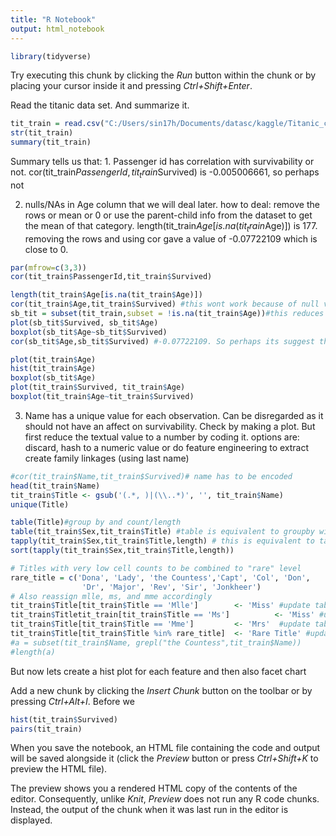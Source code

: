 ```yaml
---
title: "R Notebook"
output: html_notebook
---
```


```r
library(tidyverse)
```


Try executing this chunk by clicking the *Run* button within the chunk or by placing your cursor inside it and pressing *Ctrl+Shift+Enter*. 

Read the titanic data set. And summarize it.
```r
tit_train = read.csv("C:/Users/sin17h/Documents/datasc/kaggle/Titanic_classify/train.csv")
str(tit_train)
summary(tit_train)
```
Summary tells us that:
1. Passenger id has correlation with survivability or not. 
   cor(tit_train$PassengerId,tit_train$Survived) is -0.005006661, so perhaps not

2. nulls/NAs in Age column that we will deal later. how to deal: remove the rows or mean or 0 or use the parent-child info from the dataset to get the mean of that category.
   length(tit_train$Age[is.na(tit_train$Age)]) is 177. removing the rows and using cor gave a value of -0.07722109 which is close to 0.
   
```r
par(mfrow=c(3,3))
cor(tit_train$PassengerId,tit_train$Survived)

length(tit_train$Age[is.na(tit_train$Age)])
cor(tit_train$Age,tit_train$Survived) #this wont work because of null values. so temporarily, use subset to sniff the relationship
sb_tit = subset(tit_train,subset = !is.na(tit_train$Age))#this reduces the dataset to 714 rows.
plot(sb_tit$Survived, sb_tit$Age)
boxplot(sb_tit$Age~sb_tit$Survived)
cor(sb_tit$Age,sb_tit$Survived) #-0.07722109. So perhaps its suggest that there is not correlation?

plot(tit_train$Age)
hist(tit_train$Age)
boxplot(sb_tit$Age)
plot(tit_train$Survived, tit_train$Age)
boxplot(tit_train$Age~tit_train$Survived)
```
3. Name has a unique value for each observation. Can be disregarded as it should not have an affect on survivability. Check by making a plot. But first reduce the textual value to a number by coding it. options are: discard, hash to a numeric value or do feature engineering to extract create family linkages (using last name) 
```r
#cor(tit_train$Name,tit_train$Survived)# name has to be encoded
head(tit_train$Name)
tit_train$Title <- gsub('(.*, )|(\\..*)', '', tit_train$Name)
unique(Title)

table(Title)#group by and count/length
table(tit_train$Sex,tit_train$Title) #table is equivalent to groupby with implicit count/length using a case statement
tapply(tit_train$Sex,tit_train$Title,length) # this is equivalent to table(Title). The equivalent group is has implicit count/length without case statement
sort(tapply(tit_train$Sex,tit_train$Title,length))

# Titles with very low cell counts to be combined to "rare" level
rare_title = c('Dona', 'Lady', 'the Countess','Capt', 'Col', 'Don', 
                'Dr', 'Major', 'Rev', 'Sir', 'Jonkheer')
# Also reassign mlle, ms, and mme accordingly
tit_train$Title[tit_train$Title == 'Mlle']        <- 'Miss' #update table where condition
tit_train$Titletit_train[tit_train$Title == 'Ms']          <- 'Miss' #update table where condition
tit_train$Title[tit_train$Title == 'Mme']         <- 'Mrs'  #update table where condition
tit_train$Title[tit_train$Title %in% rare_title]  <- 'Rare Title' #update table where condition
#a = subset(tit_train$Name, grepl("the Countess",tit_train$Name))
#length(a)
```


But now lets create a hist plot for each feature and then also facet chart

Add a new chunk by clicking the *Insert Chunk* button on the toolbar or by pressing *Ctrl+Alt+I*.
Before we 
```r
hist(tit_train$Survived)
pairs(tit_train)
```


When you save the notebook, an HTML file containing the code and output will be saved alongside it (click the *Preview* button or press *Ctrl+Shift+K* to preview the HTML file).

The preview shows you a rendered HTML copy of the contents of the editor. Consequently, unlike *Knit*, *Preview* does not run any R code chunks. Instead, the output of the chunk when it was last run in the editor is displayed.
